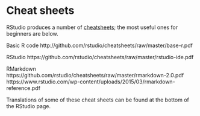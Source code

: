 # Cheat sheets

RStudio produces a number of [cheatsheets](https://www.rstudio.com/resources/cheatsheets/#ide); the most useful ones for beginners are below.

Basic R code
http://github.com/rstudio/cheatsheets/raw/master/base-r.pdf

RStudio
https://github.com/rstudio/cheatsheets/raw/master/rstudio-ide.pdf

RMarkdown
https://github.com/rstudio/cheatsheets/raw/master/rmarkdown-2.0.pdf
https://www.rstudio.com/wp-content/uploads/2015/03/rmarkdown-reference.pdf

Translations of some of these cheat sheets can be found at the bottom of the RStudio page.